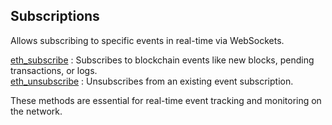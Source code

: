
<Meta
  title="BSC subscriptions info | dRPC"
/>

## Subscriptions

Allows subscribing to specific events in real-time via WebSockets.

[eth_subscribe](/bsc-api/subscriptions/eth_subscribe) : Subscribes to blockchain events like new blocks, pending transactions, or logs. \
[eth_unsubscribe](/bsc-api/subscriptions/eth_unsubscribe) : Unsubscribes from an existing event subscription.

These methods are essential for real-time event tracking and monitoring on the network.

<Space h={16} />
<GetStarted />